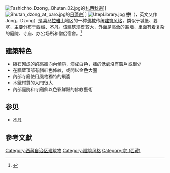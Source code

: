 [[File:Tashichho_Dzong,_Bhutan_02.jpg|thumb]]的[[札西秋宗|札西秋宗]]]]
[[File:Bhutan_dzong_at_paro.jpg|thumb]]的[[日蓬宗|日蓬宗]]]]
[[File:UtepLibrary.jpg|thumb]]
'''宗'''（{{bo|z=རྫོང་|w=rDzong}}，英文又作Jong，Dzong）是[[喜马拉雅山|喜马拉雅山]]地区的一种[[佛教|佛教]]传统[[建筑风格|建筑风格]]，类似于城堡、要塞，主要分布于[[西藏|西藏]]、[[不丹|不丹]]。该建筑规模较大，外面是高耸的围墙，里面有着复杂的庭院、寺庙、办公场所和僧侣宿舍。<ref name="Bernier1997">{{cite book|author=Ronald M. Bernier|title=Himalayan Architecture|url=https://books.google.com/books?id=KXyvjqJoBIcC&pg=PA63|year=1997|publisher=Fairleigh Dickinson University Press|isbn=978-0-8386-3602-2|pages=63}}</ref>

==建築特色==
* 磚石砌成的的高牆向內傾斜，漆成白色，牆的低處沒有窗戶或很少
* 在牆壁頂部有赭紅色條紋，或間以金色大圈
* 內部寺廟使用風格獨特的飛簷
* 木鐵材質的大門很大
* 內部庭院和寺廟飾以色彩鮮豔的佛教藝術

== 参见 ==
* [[不丹|不丹]]

==參考文獻==
{{reflist}}

{{Tibet topics}}
{{DEFAULTSORT:Dzong Architecture}}

[[Category:西藏自治区建筑物|Category:西藏自治区建筑物]]
[[Category:建筑风格|Category:建筑风格]]
[[Category:宗_(西藏)|Category:宗 (西藏)]]